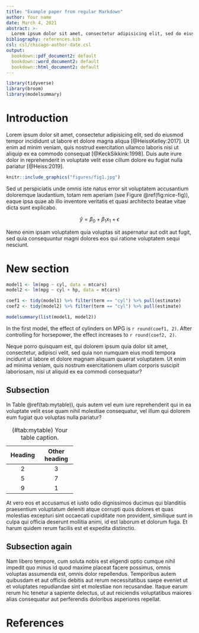 ```yaml
---
title: "Example paper from regular Markdown"
author: Your name
date: March 4, 2021
abstract: >-
  Lorem ipsum dolor sit amet, consectetur adipisicing elit, sed do eiusmod tempor incididunt ut labore et dolore magna aliqua. Ut enim ad minim veniam, quis nostrud exercitation ullamco laboris nisi ut aliquip ex ea commodo consequat. Duis aute irure dolor in reprehenderit in voluptate velit esse cillum dolore eu fugiat nulla pariatur. Excepteur sint occaecat cupidatat non proident, sunt in culpa qui officia deserunt mollit anim id est laborum
bibliography: references.bib
csl: csl/chicago-author-date.csl
output:
  bookdown::pdf_document2: default
  bookdown::word_document2: default
  bookdown::html_document2: default
---
```


```r
library(tidyverse)
library(broom)
library(modelsummary)
```

# Introduction

Lorem ipsum dolor sit amet, consectetur adipisicing elit, sed do eiusmod tempor incididunt ut labore et dolore magna aliqua [@HeissKelley:2017]. Ut enim ad minim veniam, quis nostrud exercitation ullamco laboris nisi ut aliquip ex ea commodo consequat [@KeckSikkink:1998]. Duis aute irure dolor in reprehenderit in voluptate velit esse cillum dolore eu fugiat nulla pariatur [@Heiss:2019].

```r
knitr::include_graphics("figures/fig1.jpg")
```

Sed ut perspiciatis unde omnis iste natus error sit voluptatem accusantium doloremque laudantium, totam rem aperiam (see Figure \@ref(fig:nice-fig)), eaque ipsa quae ab illo inventore veritatis et quasi architecto beatae vitae dicta sunt explicabo. 

$$
\hat{y} = \beta_0 + \beta_1 x_1 + \epsilon
$$

Nemo enim ipsam voluptatem quia voluptas sit aspernatur aut odit aut fugit, sed quia consequuntur magni dolores eos qui ratione voluptatem sequi nesciunt. 

# New section

```r
model1 <- lm(mpg ~ cyl, data = mtcars)
model2 <- lm(mpg ~ cyl + hp, data = mtcars)

coef1 <- tidy(model1) %>% filter(term == "cyl") %>% pull(estimate)
coef2 <- tidy(model2) %>% filter(term == "cyl") %>% pull(estimate)

modelsummary(list(model1, model2))
```

In the first model, the effect of cylinders on MPG is `r round(coef1, 2)`. After controlling for horsepower, the effect increases to `r round(coef2, 2)`.

Neque porro quisquam est, qui dolorem ipsum quia dolor sit amet, consectetur, adipisci velit, sed quia non numquam eius modi tempora incidunt ut labore et dolore magnam aliquam quaerat voluptatem. Ut enim ad minima veniam, quis nostrum exercitationem ullam corporis suscipit laboriosam, nisi ut aliquid ex ea commodi consequatur? 

## Subsection

In Table \@ref(tab:mytable)), quis autem vel eum iure reprehenderit qui in ea voluptate velit esse quam nihil molestiae consequatur, vel illum qui dolorem eum fugiat quo voluptas nulla pariatur?

-------------------------
 Heading   Other heading 
--------- ---------------
    2            3       

    5            7       

    9            1       
-------------------------

Table: (\#tab:mytable) Your table caption.

At vero eos et accusamus et iusto odio dignissimos ducimus qui blanditiis praesentium voluptatum deleniti atque corrupti quos dolores et quas molestias excepturi sint occaecati cupiditate non provident, similique sunt in culpa qui officia deserunt mollitia animi, id est laborum et dolorum fuga. Et harum quidem rerum facilis est et expedita distinctio. 

## Subsection again

Nam libero tempore, cum soluta nobis est eligendi optio cumque nihil impedit quo minus id quod maxime placeat facere possimus, omnis voluptas assumenda est, omnis dolor repellendus. Temporibus autem quibusdam et aut officiis debitis aut rerum necessitatibus saepe eveniet ut et voluptates repudiandae sint et molestiae non recusandae. Itaque earum rerum hic tenetur a sapiente delectus, ut aut reiciendis voluptatibus maiores alias consequatur aut perferendis doloribus asperiores repellat.

# References
